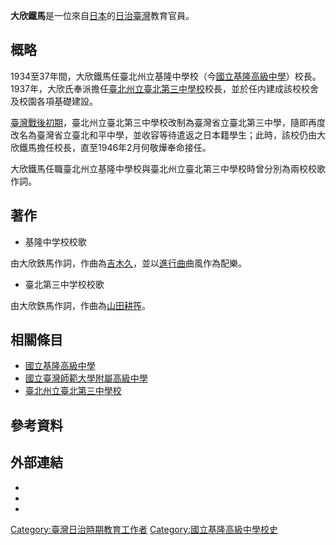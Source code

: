 '''大欣鐵馬'''{{BD|1886年|9月10日|1967年|7月17日}}是一位來自[[日本|日本]]的[[日治臺灣|日治臺灣]]教育官員。

==概略==
1934至37年間，大欣鐵馬任臺北州立基隆中學校（今[[國立基隆高級中學|國立基隆高級中學]]）校長。1937年，大欣氏奉派擔任[[台北州立台北第三中學校|臺北州立臺北第三中學校]]校長，並於任内建成該校校舍及校園各項基礎建設。

[[臺灣戰後時期|臺灣戰後初期]]，臺北州立臺北第三中學校改制為臺灣省立臺北第三中學，隨即再度改名為臺灣省立臺北和平中學，並收容等待遣返之日本籍學生；此時，該校仍由大欣鐵馬擔任校長，直至1946年2月何敬燁奉命接任。

大欣鐵馬任職臺北州立基隆中學校與臺北州立臺北第三中學校時曾分別為兩校校歌作詞。

==著作==
*基隆中学校校歌
由大欣鉄馬作詞，作曲為[[吉木久|吉木久]]，並以[[進行曲|進行曲]]曲風作為配樂。

*臺北第三中学校校歌
由大欣鉄馬作詞，作曲為[[山田耕筰|山田耕筰]]。

==相關條目==
* [[國立基隆高級中學|國立基隆高級中學]]
* [[國立台灣師範大學附屬高級中學|國立臺灣師範大學附屬高級中學]]
* [[台北州立台北第三中學校|臺北州立臺北第三中學校]]

== 參考資料 ==
{{Reflist}}

==外部連結==
*{{YouTube|1qqcgzhrSgA|台北州立台北第三中學校校歌(music)}}
*{{YouTube|QXBRZD4MPyI|台北州立台北第三中學校校歌(sung by a formal student)}}
*{{YouTube|KEkt9Z8iwTM|日本人大好き台灣の謎(film)}}

[[Category:臺灣日治時期教育工作者|Category:臺灣日治時期教育工作者]]
[[Category:國立基隆高級中學校史|Category:國立基隆高級中學校史]]